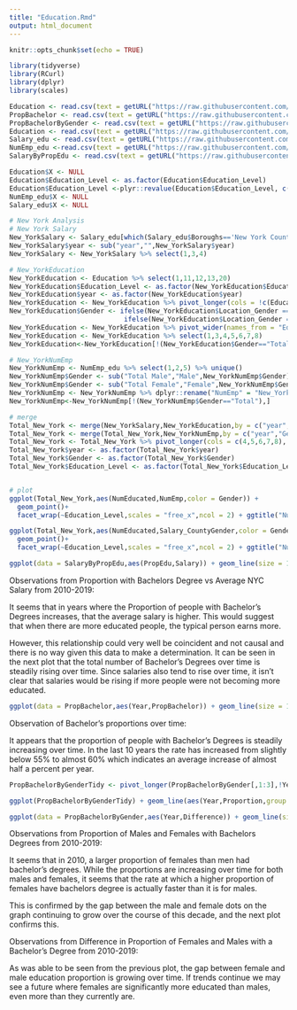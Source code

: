 ```yaml
---
title: "Education.Rmd"
output: html_document
---
```


```r
knitr::opts_chunk$set(echo = TRUE)
```

```r
library(tidyverse)
library(RCurl)
library(dplyr)
library(scales)
```

```r
Education <- read.csv(text = getURL("https://raw.githubusercontent.com/tracy3057/STAT5702_NYC_Employment_Analysis/main/DataPreprocessing/Data/education/Education.csv"))
PropBachelor <- read.csv(text = getURL("https://raw.githubusercontent.com/tracy3057/STAT5702_NYC_Employment_Analysis/main/DataPreprocessing/Data/education/PropBachelor.csv"))
PropBachelorByGender <- read.csv(text = getURL("https://raw.githubusercontent.com/tracy3057/STAT5702_NYC_Employment_Analysis/main/DataPreprocessing/Data/education/PropBachelorByGender.csv"))
Education <- read.csv(text = getURL("https://raw.githubusercontent.com/tracy3057/STAT5702_NYC_Employment_Analysis/main/DataPreprocessing/Data/education/Education.csv"))
Salary_edu <- read.csv(text = getURL("https://raw.githubusercontent.com/tracy3057/STAT5702_NYC_Employment_Analysis/main/DataPreprocessing/Data/education/salary_edu.csv"))
NumEmp_edu <-read.csv(text = getURL("https://raw.githubusercontent.com/tracy3057/STAT5702_NYC_Employment_Analysis/main/DataPreprocessing/Data/NumEmp/numemp_sum_races_combined.csv"))
SalaryByPropEdu <- read.csv(text = getURL("https://raw.githubusercontent.com/tracy3057/STAT5702_NYC_Employment_Analysis/main/DataPreprocessing/Data/education/PropEducatedBySalary.csv"))
```

```r
Education$X <- NULL
Education$Education_Level <- as.factor(Education$Education_Level)
Education$Education_Level <-plyr::revalue(Education$Education_Level, c("Bechelor's Degree or Higher" = "Bachelor's Degree or Higher"))
NumEmp_edu$X <- NULL
Salary_edu$X <- NULL
```

```r
# New York Analysis
# New York Salary
New_YorkSalary <- Salary_edu[which(Salary_edu$Boroughs=='New York County'), ]
New_YorkSalary$year <- sub("year","",New_YorkSalary$year)
New_YorkSalary <- New_YorkSalary %>% select(1,3,4)

# New_YorkEducation
New_YorkEducation <- Education %>% select(1,11,12,13,20)
New_YorkEducation$Education_Level <- as.factor(New_YorkEducation$Education_Level)
New_YorkEducation$year <- as.factor(New_YorkEducation$year)
New_YorkEducation <- New_YorkEducation %>% pivot_longer(cols = !c(Education_Level,year),names_to = "Location_Gender", values_to = "count")
New_YorkEducation$Gender <- ifelse(New_YorkEducation$Location_Gender == "New.York.County..Total", "Total", 
                             ifelse(New_YorkEducation$Location_Gender == "New.York.County..Female", "Female", "Male"))
New_YorkEducation <- New_YorkEducation %>% pivot_wider(names_from = "Education_Level", values_from = "count")
New_YorkEducation <- New_YorkEducation %>% select(1,3,4,5,6,7,8)
New_YorkEducation<-New_YorkEducation[!(New_YorkEducation$Gender=="Total"),]

# New_YorkNumEmp
New_YorkNumEmp <- NumEmp_edu %>% select(1,2,5) %>% unique()
New_YorkNumEmp$Gender <- sub("Total Male","Male",New_YorkNumEmp$Gender)
New_YorkNumEmp$Gender <- sub("Total Female","Female",New_YorkNumEmp$Gender)
New_YorkNumEmp <- New_YorkNumEmp %>% dplyr::rename("NumEmp" = "New_York")
New_YorkNumEmp<-New_YorkNumEmp[!(New_YorkNumEmp$Gender=="Total"),]

# merge
Total_New_York <- merge(New_YorkSalary,New_YorkEducation,by = c("year","Gender"))
Total_New_York <- merge(Total_New_York,New_YorkNumEmp,by = c("year","Gender"))
Total_New_York <- Total_New_York %>% pivot_longer(cols = c(4,5,6,7,8), names_to = "Education_Level",values_to = "NumEducated")
Total_New_York$year <- as.factor(Total_New_York$year)
Total_New_York$Gender <- as.factor(Total_New_York$Gender)
Total_New_York$Education_Level <- as.factor(Total_New_York$Education_Level)


# plot
ggplot(Total_New_York,aes(NumEducated,NumEmp,color = Gender)) +
  geom_point()+
  facet_wrap(~Education_Level,scales = "free_x",ncol = 2) + ggtitle("Number Educated vs Number Employed from 2010-2019")

ggplot(Total_New_York,aes(NumEducated,Salary_CountyGender,color = Gender))+
  geom_point()+
  facet_wrap(~Education_Level,scales = "free_x",ncol = 2) + ggtitle("Number Educated vs Salary from 2010-2019")
```
```r
ggplot(data = SalaryByPropEdu,aes(PropEdu,Salary)) + geom_line(size = 1, col = 'black') + xlab('Proportion With Bachelors Degree') + ylab('Salary') + scale_x_continuous(breaks = breaks_width(0.01)) + geom_point(size = 2.5, col = 'royalblue3') + ylim(1000000,2000000) + ggtitle("Proportion with Bachelors Degree vs Average NYC Salary from 2010-2019")
```
Observations from Proportion with Bachelors Degree vs Average NYC Salary from 2010-2019:

It seems that in years where the Proportion of people with Bachelor's Degrees increases, that the average salary is higher. This would suggest that when there are more educated people, the typical person earns more.

However, this relationship could very well be coincident and not causal and there is no way given this data to make a determination. It can be seen in the next plot that the total number of Bachelor's Degrees over time is steadily rising over time. Since salaries also tend to rise over time, it isn't clear that salaries would be rising if more people were not becoming more educated.

```r
ggplot(data = PropBachelor,aes(Year,PropBachelor)) + geom_line(size = 1, col = 'black') + xlab('Year') + ylab('Proportion With Bachelors Degree') + scale_x_continuous(breaks = seq(2010,2019)) + geom_point(size = 2.5, col = 'royalblue3') + ylim(0.5,.65)
```

Observation of Bachelor's proportions over time:

It appears that the proportion of people with Bachelor's Degrees is steadily increasing over time. In the last 10 years the rate has increased from slightly below 55% to almost 60% which indicates an average increase of almost half a percent per year.

```r
PropBachelorByGenderTidy <- pivot_longer(PropBachelorByGender[,1:3],!Year,names_to = 'Gender',values_to = 'Proportion')

ggplot(PropBachelorByGenderTidy) + geom_line(aes(Year,Proportion,group = Gender, color = Gender), size = 1) + geom_point(aes(Year,Proportion,group = Gender, color = Gender), size = 5) + xlab('Year') + ylab('Proportion With Bachelors Degree') + scale_x_continuous(breaks = seq(2010,2019)) + ylim(.25,.75) + scale_color_manual(values=c('orange3','palegreen4'))

ggplot(data = PropBachelorByGender,aes(Year,Difference)) + geom_line(size = 1, col = 'black') + xlab('Year') + ylab('Difference between Male and Female with Bachelors') + scale_x_continuous(breaks = seq(2010,2019)) + geom_point(size = 2.5, col = 'royalblue3') + ylim(-0.05,.05)
```

Observations from Proportion of Males and Females with Bachelors Degrees from 2010-2019:

It seems that in 2010, a larger proportion of females than men had bachelor's degrees. While the proportions are increasing over time for both males and females, it seems that the rate at which a higher proportion of females have bachelors degree is actually faster than it is for males. 

This is confirmed by the gap between the male and female dots on the graph continuing to grow over the course of this decade, and the next plot confirms this.

Observations from Difference in Proportion of Females and Males with a Bachelor's Degree from 2010-2019:

As was able to be seen from the previous plot, the gap between female and male education proportion is growing over time. If trends continue we may see a future where females are significantly more educated than males, even more than they currently are.